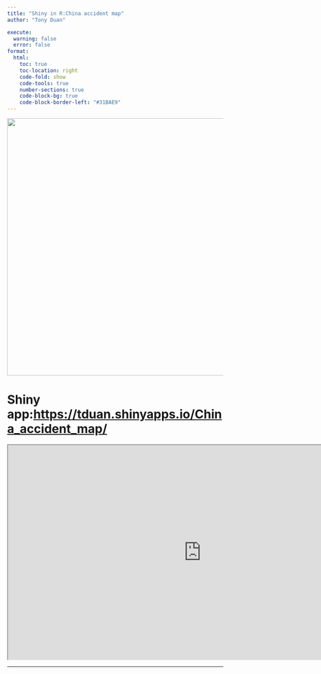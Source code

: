 ```yaml
---
title: "Shiny in R:China accident map"
author: "Tony Duan"

execute:
  warning: false
  error: false
format:
  html:
    toc: true
    toc-location: right
    code-fold: show
    code-tools: true
    number-sections: true
    code-block-bg: true
    code-block-border-left: "#31BAE9"
---
```


![](images/1.png){width="600"}

# Shiny app:<https://tduan.shinyapps.io/China_accident_map/>

```{=html}
<iframe width="900" height="500" src="https://tduan.shinyapps.io/China_accident_map/" title="shiny app"></iframe>
```

--------------------------------






